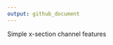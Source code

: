 ```yaml
---
output: github_document
---
```


<!-- README.md is generated from README.Rmd. Please edit that file -->

Simple x-section channel features
